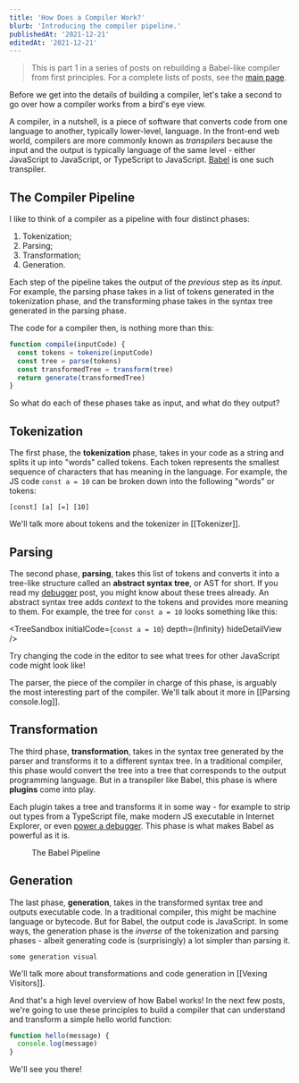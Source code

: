 ```yaml
---
title: 'How Does a Compiler Work?'
blurb: 'Introducing the compiler pipeline.'
publishedAt: '2021-12-21'
editedAt: '2021-12-21'
---
```



> This is part 1 in a series of posts on rebuilding a Babel-like compiler from first principles. For a complete lists of posts, see the [main page](.).

Before we get into the details of building a compiler, let's take a second to go over how a compiler works from a bird's eye view.

A compiler, in a nutshell, is a piece of software that converts code from one language to another, typically lower-level, language. In the front-end web world, compilers are more commonly known as _transpilers_ because the input and the output is typically language of the same level - either JavaScript to JavaScript, or TypeScript to JavaScript. [Babel](https://babeljs.io/) is one such transpiler.

## The Compiler Pipeline

I like to think of a compiler as a pipeline with four distinct phases:

1. Tokenization;
2. Parsing;
3. Transformation;
4. Generation.

Each step of the pipeline takes the output of the _previous_ step as its _input_. For example, the parsing phase takes in a list of tokens generated in the tokenization phase, and the transforming phase takes in the syntax tree generated in the parsing phase.

The code for a compiler then, is nothing more than this:

```ts
function compile(inputCode) {
  const tokens = tokenize(inputCode)
  const tree = parse(tokens)
  const transformedTree = transform(tree)
  return generate(transformedTree)
}
```

So what do each of these phases take as input, and what do they output?

## Tokenization

The first phase, the **tokenization** phase, takes in your code as a string and splits it up into "words" called tokens. Each token represents the smallest sequence of characters that has meaning in the language. For example, the JS code `const a = 10` can be broken down into the following "words" or tokens:

```
[const] [a] [=] [10]
```

We'll talk more about tokens and the tokenizer in [[Tokenizer]].

## Parsing

The second phase, **parsing**, takes this list of tokens and converts it into a tree-like structure called an **abstract syntax tree**, or AST for short. If you read my [debugger](../debugger) post, you might know about these trees already. An abstract syntax tree adds _context_ to the tokens and provides more meaning to them. For example, the tree for `const a = 10` looks something like this:

<TreeSandbox initialCode={`const a = 10`} depth={Infinity} hideDetailView />

Try changing the code in the editor to see what trees for other JavaScript code might look like!

The parser, the piece of the compiler in charge of this phase, is arguably the most interesting part of the compiler. We'll talk about it more in [[Parsing console.log]].

## Transformation

The third phase, **transformation**, takes in the syntax tree generated by the parser and transforms it to a different syntax tree. In a traditional compiler, this phase would convert the tree into a tree that corresponds to the output programming language. But in a transpiler like Babel, this phase is where **plugins** come into play.

Each plugin takes a tree and transforms it in some way - for example to strip out types from a TypeScript file, make modern JS executable in Internet Explorer, or even [power a debugger](../debugger). This phase is what makes Babel as powerful as it is.

<Figure size="xl">
  <BabelPipeline />
  <Caption>The Babel Pipeline</Caption>
</Figure>

## Generation

The last phase, **generation**, takes in the transformed syntax tree and outputs executable code. In a traditional compiler, this might be machine language or bytecode. But for Babel, the output code is JavaScript. In some ways, the generation phase is the _inverse_ of the tokenization and parsing phases - albeit generating code is (surprisingly) a lot simpler than parsing it.

```
some generation visual
```

We'll talk more about transformations and code generation in [[Vexing Visitors]].

And that's a high level overview of how Babel works! In the next few posts, we're going to use these principles to build a compiler that can understand and transform a simple hello world function:

```js
function hello(message) {
  console.log(message)
}
```

We'll see you there!
